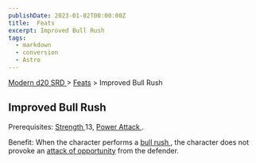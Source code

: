 ```yaml
---
publishDate: 2023-01-02T00:00:00Z
title:  Feats
excerpt: Improved Bull Rush
tags:
  - markdown
  - conversion
  - Astro
---
```


[ Modern d20 SRD ](/#modernD20) > [ Feats](modern-d20-srd-feats-index) > Improved Bull Rush

##  Improved Bull Rush

Prerequisites: [ Strength ](modern-d20-srd-basics-ability-scores) 13, [ Power Attack ](modern-d20-srd-feats-power-attack) .

Benefit: When the character performs a [ bull rush ](modern-d20-srd-combat-bull-rush) , the character does not provoke an [ attack of opportunity](modern-d20-srd-combat-attacks-of-opportunity) from the defender.

